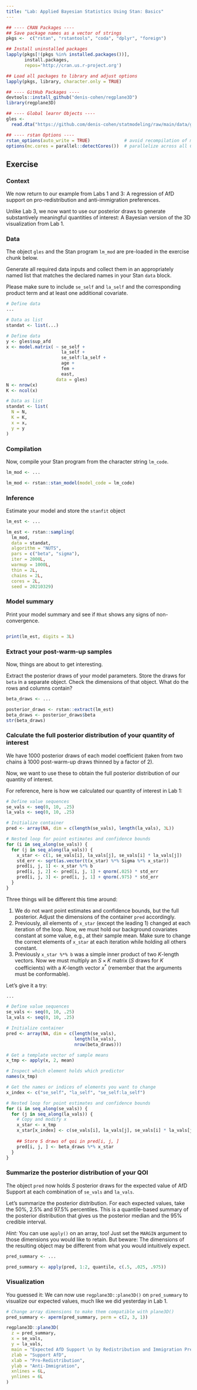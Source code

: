 ```yaml
---
title: "Lab: Applied Bayesian Statistics Using Stan: Basics"
---
```


```r
## ---- CRAN Packages ----
## Save package names as a vector of strings
pkgs <-  c("rstan", "rstantools", "coda", "dplyr", "foreign")

## Install uninstalled packages
lapply(pkgs[!(pkgs %in% installed.packages())], 
       install.packages,
       repos='http://cran.us.r-project.org')

## Load all packages to library and adjust options
lapply(pkgs, library, character.only = TRUE)

## ---- GitHub Packages ----
devtools::install_github("denis-cohen/regplane3D")
library(regplane3D)

## ---- Global learnr Objects ----
gles <- 
  read.dta("https://github.com/denis-cohen/statmodeling/raw/main/data/gles.dta")

## ---- rstan Options ----
rstan_options(auto_write = TRUE)             # avoid recompilation of models
options(mc.cores = parallel::detectCores())  # parallelize across all CPUs
```


## Exercise

### Context

We now return to our example from Labs 1 and 3: A regression of AfD support on pro-redistribution and anti-immigration preferences.

Unlike Lab 3, we now want to use our posterior draws to generate substantively meaningful quantities of interest: A Bayesian version of the 3D visualization from Lab 1.


### Data

The object `gles` and the Stan program `lm_mod` are pre-loaded in the exercise chunk below.

Generate all required data inputs and collect them in an appropriately named list that matches the declared names in your Stan `data` block.

Please make sure to include `se_self` and `la_self` and the corresponding product term and at least one additional covariate.

```r
# Define data
...

# Data as list
standat <- list(...)
```

```r
# Define data
y <- gles$sup_afd
x <- model.matrix( ~ se_self +
                     la_self +
                     se_self:la_self +
                     age +
                     fem +
                     east,
                   data = gles)
N <- nrow(x)
K <- ncol(x)

# Data as list
standat <- list(
  N = N,
  K = K,
  x = x,
  y = y
)
```

### Compilation

Now, compile your Stan program from the character string `lm_code`.

```r
lm_mod <- ...
```

```r
lm_mod <- rstan::stan_model(model_code = lm_code)
```

### Inference

Estimate your model and store the `stanfit` object

```r
lm_est <- ...
```

```r
lm_est <- rstan::sampling(
  lm_mod,                   
  data = standat,       
  algorithm = "NUTS",       
  pars = c("beta", "sigma"),
  iter = 2000L,             
  warmup = 1000L,           
  thin = 2L,                
  chains = 2L,              
  cores = 2L,               
  seed = 20210329)
```

### Model summary

Print your model summary and see if `Rhat` shows any signs of non-convergence.

```r

```

```r
print(lm_est, digits = 3L)      
```


### Extract your post-warm-up samples

Now, things are about to get interesting.

Extract the posterior draws of your model parameters. Store the draws for `beta`
in a separate object. Check the dimensions of that object. What do the rows and
columns contain?

```r
beta_draws <- ...
```

```r
posterior_draws <- rstan::extract(lm_est)
beta_draws <- posterior_draws$beta
str(beta_draws)
```

### Calculate the full posterior distribution of your quantity of interest

We have 1000 posterior draws of each model coefficient (taken from two chains à
1000 post-warm-up draws thinned by a factor of 2).

Now, we want to use these to obtain the full posterior distribution of our
quantity of interest.

For reference, here is how we calculated our quantity of interest in Lab 1:

```r
# Define value sequences
se_vals <- seq(0, 10, .25)
la_vals <- seq(0, 10, .25)

# Initialize container
pred <- array(NA, dim = c(length(se_vals), length(la_vals), 3L))

# Nested loop for point estimates and confidence bounds
for (i in seq_along(se_vals)) {
  for (j in seq_along(la_vals)) {
    x_star <- c(1, se_vals[i], la_vals[j], se_vals[i] * la_vals[j])
    std_err <- sqrt(as.vector(t(x_star) %*% Sigma %*% x_star))
    pred[i, j, 1] <- x_star %*% b
    pred[i, j, 2] <- pred[i, j, 1] + qnorm(.025) * std_err
    pred[i, j, 3] <- pred[i, j, 1] + qnorm(.975) * std_err
  }
}
```

Three things will be different this time around:

1. We do not want point estimates and confidence bounds, but the full posterior. Adjust the dimensions of the container `pred` accordingly.
1. Previously, all elements of `x_star` (except the leading 1) changed at each iteration of the loop. Now, we must hold our background covariates constant at some value, e.g., at their sample mean. Make sure to change the correct elements of `x_star` at each iteration while holding all others constant.
1. Previously `x_star %*% b` was a simple inner product of two $K$-length vectors. Now we must multiply an $S \times K$ matrix ($S$ draws for $K$ coefficients) with a $K$-length vector $x^{\ast}$ (remember that the arguments must be conformable).

Let's give it a try:

```r
...
```

```r
# Define value sequences
se_vals <- seq(0, 10, .25)
la_vals <- seq(0, 10, .25)

# Initialize container
pred <- array(NA, dim = c(length(se_vals),
                          length(la_vals),
                          nrow(beta_draws)))

# Get a template vector of sample means
x_tmp <- apply(x, 2, mean)

# Inspect which element holds which predictor
names(x_tmp)

# Get the names or indices of elements you want to change
x_index <- c("se_self", "la_self", "se_self:la_self")

# Nested loop for point estimates and confidence bounds
for (i in seq_along(se_vals)) {
  for (j in seq_along(la_vals)) {
    # Copy and modify x
    x_star <- x_tmp
    x_star[x_index] <- c(se_vals[i], la_vals[j], se_vals[i] * la_vals[j])
    
    ## Store S draws of qoi in pred[i, j, ]
    pred[i, j, ] <- beta_draws %*% x_star
  }
}
```

### Summarize the posterior distribution of your QOI

The object `pred` now holds $S$ posterior draws for the expected value of AfD
Support at each combination of `se_vals` and `la_vals`.

Let's summarize the posterior distribution. For each expected values, take the
50%, 2.5% and 97.5% percentiles.
This is a quantile-based summary of the posterior distribution that gives us
the posterior median and the 95% credible interval.

*Hint:* You can use `apply()` on an array, too! Just set the `MARGIN` argument
to those dimensions you would like to retain. But beware: The dimensions of
the resulting object may be different from what you would intuitively expect.

```r
pred_summary <- ...
```

```r
pred_summary <- apply(pred, 1:2, quantile, c(.5, .025, .975))
```

### Visualization

You guessed it: We can now use `regplane3D::plane3D()` on `pred_summary` to
visualize our expected values, much like we did yesterday in Lab 1.

```r
# Change array dimensions to make them compatible with plane3D()
pred_summary <- aperm(pred_summary, perm = c(2, 3, 1))

regplane3D::plane3D(
  z = pred_summary,
  x = se_vals,
  y = la_vals,
  main = "Expected AfD Support \n by Redistribution and Immigration Preferences",
  zlab = "Support AfD",
  xlab = "Pro-Redistribution",
  ylab = "Anti-Immigration",
  xnlines = 6L,
  ynlines = 6L
)
```
